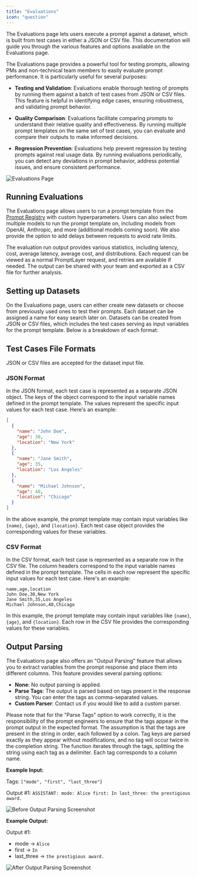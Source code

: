 ```yaml
---
title: "Evaluations"
icon: "question"
---
```


The Evaluations page lets users execute a prompt against a dataset, which is built from test cases in either a JSON or CSV file. This documentation will guide you through the various features and options available on the Evaluations page.

The Evaluations page provides a powerful tool for testing prompts, allowing PMs and non-technical team members to easily evaluate prompt performance. It is particularly useful for several purposes:

- **Testing and Validation**: Evaluations enable thorough testing of prompts by running them against a batch of test cases from JSON or CSV files. This feature is helpful in identifying edge cases, ensuring robustness, and validating prompt behavior.

- **Quality Comparison**: Evaluations facilitate comparing prompts to understand their relative quality and effectiveness. By running multiple prompt templates on the same set of test cases, you can evaluate and compare their outputs to make informed decisions.

- **Regression Prevention**: Evaluations help prevent regression by testing prompts against real usage data. By running evaluations periodically, you can detect any deviations in prompt behavior, address potential issues, and ensure consistent performance.

![Evaluations Page](/images/evaluations-page.gif)

## Running Evaluations

The Evaluations page allows users to run a prompt template from the [Prompt Registry](/features/prompt-registry) with custom hyperparameters. Users can also select from multiple models to run the prompt template on, including models from OpenAI, Anthropic, and more (additional models coming soon). We also provide the option to add delays between requests to avoid rate limits.

The evaluation run output provides various statistics, including latency, cost, average latency, average cost, and distributions. Each request can be viewed as a normal PromptLayer request, and retries are available if needed. The output can be shared with your team and exported as a CSV file for further analysis.

## Setting up Datasets

On the Evaluations page, users can either create new datasets or choose from previously used ones to test their prompts. Each dataset can be assigned a name for easy search later on. Datasets can be created from JSON or CSV files, which includes the test cases serving as input variables for the prompt template. Below is a breakdown of each format:

## Test Cases File Formats

JSON or CSV files are accepted for the dataset input file.

### JSON Format

In the JSON format, each test case is represented as a separate JSON object. The keys of the object correspond to the input variable names defined in the prompt template. The values represent the specific input values for each test case. Here's an example:

```json
[
  {
    "name": "John Doe",
    "age": 30,
    "location": "New York"
  },
  {
    "name": "Jane Smith",
    "age": 35,
    "location": "Los Angeles"
  },
  {
    "name": "Michael Johnson",
    "age": 40,
    "location": "Chicago"
  }
]

```

In the above example, the prompt template may contain input variables like `{name}`, `{age}`, and `{location}`. Each test case object provides the corresponding values for these variables.

### CSV Format

In the CSV format, each test case is represented as a separate row in the CSV file. The column headers correspond to the input variable names defined in the prompt template. The cells in each row represent the specific input values for each test case. Here's an example:

```
name,age,location
John Doe,30,New York
Jane Smith,35,Los Angeles
Michael Johnson,40,Chicago
```

In this example, the prompt template may contain input variables like `{name}`, `{age}`, and `{location}`. Each row in the CSV file provides the corresponding values for these variables.

## Output Parsing

The Evaluations page also offers an "Output Parsing" feature that allows you to extract variables from the prompt response and place them into different columns. This feature provides several parsing options:

- **None**: No output parsing is applied.
- **Parse Tags**: The output is parsed based on tags present in the response string. You can enter the tags as comma-separated values.
- **Custom Parser**: Contact us if you would like to add a custom parser.

Please note that for the "Parse Tags" option to work correctly, it is the responsibility of the prompt engineers to ensure that the tags appear in the prompt output in the expected format. The assumption is that the tags are present in the string in order, each followed by a colon. Tag keys are parsed exactly as they appear without modifications, and no tag will occur twice in the completion string. The function iterates through the tags, splitting the string using each tag as a delimiter. Each tag corresponds to a column name.

**Example Input:**

Tags: `["mode", "first", "last_three"]`

Output #1: `ASSISTANT: mode: Alice first: In last_three: the prestigious award.`

![Before Output Parsing Screenshot](/images/before-output-parse.png)

**Example Output:**

Output #1:
- mode -> `Alice`
- first -> `In`
- last_three -> `the prestigious award.`

![After Output Parsing Screenshot](/images/after-output-parse.png)